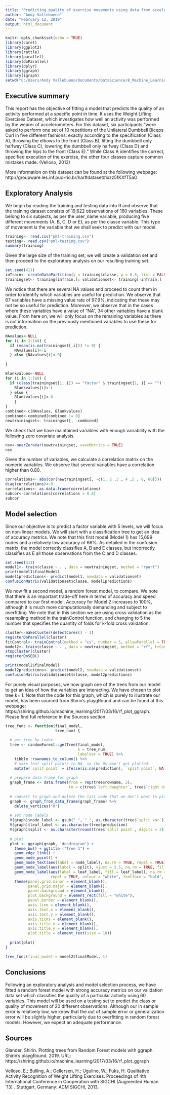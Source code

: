 ```yaml
---
title: "Predicting quality of exercise movements using data from accelerometers"
author: "Andy Vallebueno"
date: "February 12, 2019"
output: html_document
---
```


```r
knitr::opts_chunk$set(echo = TRUE)
library(caret)
library(ggplot2)
library(rattle)
library(parallel)
library(doParallel)
library(dplyr)
library(ggraph)
library(igraph)
setwd("C:/Users/Andy Vallebueno/Documents/DataScience/8_Machine_Learning/Assignment")
```

## Executive summary
This report has the objective of fitting a model that predicts the quality of an activity performed at a specific point in time. It uses the Weight Lifting Exercises Dataset, which investigates how well an activity was performed by the wearer of accelerometers. For this dataset, six participants "were asked to perform one set of 10 repetitions of the Unilateral Dumbbell Biceps Curl in five different fashions: exactly according to the specification (Class A), throwing the elbows to the front (Class B), lifting the dumbbell only halfway (Class C), lowering the dumbbell only halfway (Class D) and throwing the hips to the front (Class E)." While Class A identifies the correct, specified execution of the exercise, the other four classes capture common mistakes made. (Velloso, 2013)

More information on this dataset can be found at the following webpage: http://groupware.les.inf.puc-rio.br/har#dataset#ixzz5fKXfT5aO

## Exploratory Analysis
We begin by reading the training and testing data into R and observe that the training dataset consists of 19,622 observations of 160 variables. These belong to six subjects, as per the user_name variable, producing five different movements (A, B, C, D or E), as per the classe variable. This type of movement is the variable that we shall seek to predict with our model.    

```r
training<- read.csv("pml-training.csv")
testing<- read.csv("pml-testing.csv")
summary(training)
```

Given the large size of the training set, we will create a validation set and then proceed to the exploratory analysis on our resulting training set. 

```r
set.seed(411)
inTrain<- createDataPartition(y = training$classe, p = 0.8, list = FALSE)
trainingset<- training[inTrain,]; validationset<- training[-inTrain,]
```

We notice that there are several NA values and proceed to count them in order to identify which variables are useful for prediction. We observe that 67 variables have a missing value rate of 97.9%, indicating that these may not be so useful for prediction. Moreover, we observe that in the cases where these variables have a value of "NA", 34 other variables have a blank value. From here on, we will only focus on the remaining variables as there is not information on the previously mentioned variables to use these for prediction. 

```r
NAvalues<-NULL
for (i in 1:160) {
  if (mean(is.na(trainingset[,i])) != 0) {
    NAvalues[i]<-i
  } else {NAvalues[i]<-0}
  
}

Blankvalues<-NULL
for (i in 1:160) {
  if (class(trainingset[1, i]) == "factor" & trainingset[1, i] == "") {
    Blankvalues[i]<-i
  } else {
    Blankvalues[i]<-0
    }
}
combined<-c(NAvalues, Blankvalues)
combined<-combined[combined != 0]
newtrainingset<- trainingset[, -combined]
```

We check that we have maintained variables with enough variability with the following zero covariate analysis.  

```r
nsv<-nearZeroVar(newtrainingset, saveMetrics = TRUE)
nsv
```

Given the number of variables, we calculate a correlation matrix on the numeric variables. We observe that several variables have a correlation higher than 0.80. 

```r
correlations<- abs(cor(newtrainingset[, -c(1, 2 ,3 , 4 ,5 , 6, 60)]))
diag(correlations)<-0
correlations<- as.data.frame(correlations)
subcor<-correlations[correlations > 0.8]
subcor
```

## Model selection 
Since our objective is to predict a factor variable with 5 levels, we will focus on non-linear models. We will start with a classification tree to get an idea of accuracy metrics. We note that this first model (Model 1) has 15,699 nodes and a relatively low accuracy of 66%. As detailed in the confusion matrix, the model correctly classifies A, B and E classes, but incorrectly classifies as E all those observations from the C and D classes. 

```r
set.seed(411)
model1<- train(classe ~ . , data = newtrainingset, method = "rpart")
print(model1$finalModel)
model1predictions<- predict(model1, newdata = validationset)
confusionMatrix(validationset$classe, model1predictions)
```

We now fit a second model, a random forest model, to compare. We note that there is an important trade-off here in terms of accuracy and speed compared to our first model. Accuracy for Model 2 increases to 100%, although it is much more computationally demanding and subject to overfitting. We note that in this section we are using cross validation as the resampling method in the trainControl function, and changing to 5 the number that specifies the quantity of folds for k-fold cross validation. 

```r
cluster<-makeCluster(detectCores() - 1)
registerDoParallel(cluster)
fitControl<- trainControl(method = "cv", number = 5, allowParallel = TRUE)
model2<- train(classe ~ . , data = newtrainingset, method = "rf", trControl = fitControl)
stopCluster(cluster)
registerDoSEQ()

print(model2$finalModel)
model2predictions<- predict(model2, newdata = validationset)
confusionMatrix(validationset$classe, model2predictions)
```

For purely visual purposes, we now graph one of the trees from our model to get an idea of how the variables are interacting. We have chosen to plot tree k= 1. Note that the code for this graph, which is purely to illustrate our model, has been sourced from Shirin's playgRound and can be found at this webpage: https://shiring.github.io/machine_learning/2017/03/16/rf_plot_ggraph. Please find full reference in the Sources section.   

```r
tree_func <- function(final_model, 
                      tree_num) {
  
  # get tree by index
  tree <- randomForest::getTree(final_model, 
                                k = tree_num, 
                                labelVar = TRUE) %>%
    tibble::rownames_to_column() %>%
    # make leaf split points to NA, so the 0s won't get plotted
    mutate(`split point` = ifelse(is.na(prediction), `split point`, NA))
  
  # prepare data frame for graph
  graph_frame <- data.frame(from = rep(tree$rowname, 2),
                            to = c(tree$`left daughter`, tree$`right daughter`))
  
  # convert to graph and delete the last node that we don't want to plot
  graph <- graph_from_data_frame(graph_frame) %>%
    delete_vertices("0")
  
  # set node labels
  V(graph)$node_label <- gsub("_", " ", as.character(tree$`split var`))
  V(graph)$leaf_label <- as.character(tree$prediction)
  V(graph)$split <- as.character(round(tree$`split point`, digits = 2))
  
  # plot
  plot <- ggraph(graph, 'dendrogram') + 
    theme_bw() + ggtitle ("Tree 1") +
    geom_edge_link() +
    geom_node_point() +
    geom_node_text(aes(label = node_label), na.rm = TRUE, repel = TRUE) +
    geom_node_label(aes(label = split), vjust = 2.5, na.rm = TRUE, fill = "white") +
    geom_node_label(aes(label = leaf_label, fill = leaf_label), na.rm = TRUE, 
                    repel = TRUE, colour = "white", fontface = "bold", show.legend = FALSE) +
    theme(panel.grid.minor = element_blank(),
          panel.grid.major = element_blank(),
          panel.background = element_blank(),
          plot.background = element_rect(fill = "white"),
          panel.border = element_blank(),
          axis.line = element_blank(),
          axis.text.x = element_blank(),
          axis.text.y = element_blank(),
          axis.ticks = element_blank(),
          axis.title.x = element_blank(),
          axis.title.y = element_blank(),
          plot.title = element_text(size = 18))
  
  print(plot)
}

```

```r
tree_func(final_model = model2$finalModel, 1)
```


## Conclusions 
Following an exploratory analysis and model selection process, we have fitted a random forest model with strong accuracy metrics on our validation data set which classifies the quality of a particular activity using 60 variables. This model will be used on a testing set to predict the class or quality of movement of 20 different observations. Although our in sample error is relatively low, we know that the out of sample error or generalization error will be slightly higher, particularly due to overfitting in random forest models. However, we expect an adequate performance.   

## Sources
Glander, Shirin. Plotting trees from Random Forest models with ggraph. Shirin's playgRound. 2019. URL: https://shiring.github.io/machine_learning/2017/03/16/rf_plot_ggraph

Velloso, E.; Bulling, A.; Gellersen, H.; Ugulino, W.; Fuks, H. Qualitative Activity Recognition of Weight Lifting Exercises. Proceedings of 4th International Conference in Cooperation with SIGCHI (Augmented Human '13) . Stuttgart, Germany: ACM SIGCHI, 2013.
